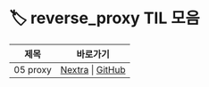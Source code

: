 
# 🏷️ reverse_proxy TIL 모음

<LabelIcons />

| 제목 | 바로가기 |
|------|----------|
| 05 proxy | [Nextra](/til/til-2025/til-07/05-proxy) \| [GitHub](https://github.com/MinHyeok-lee1/TIL/blob/main/2025/07/05-proxy.md) |
